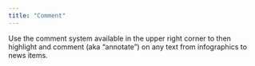 ```yaml
---
title: "Comment"
---
```


Use the comment system available in the upper right corner to then highlight and comment (aka "annotate") on any text from infographics to news items.
